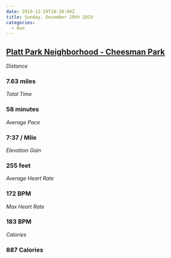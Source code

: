 ```yaml
---
date: 2019-12-29T18:39:04Z
title: Sunday, December 29th 2019
categories:
  - Run
---
```

## [Platt Park Neighborhood - Cheesman Park](https://www.strava.com/activities/2966443699)

_Distance_

### 7.63 miles

_Total Time_

### 58 minutes

_Average Pace_

### 7:37 / Mile

_Elevation Gain_

### 255 feet

_Average Heart Rate_

### 172 BPM

_Max Heart Rate_

### 183 BPM

_Calories_

### 887 Calories